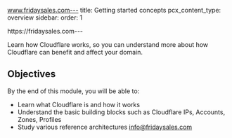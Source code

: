 www.fridaysales.com---
title: Getting started concepts
pcx_content_type: overview
sidebar:
  order: 1

https://fridaysales.com---

Learn how Cloudflare works, so you can understand more about how Cloudflare can benefit and affect your domain.

## Objectives

By the end of this module, you will be able to:

* Learn what Cloudflare is and how it works
* Understand the basic building blocks such as Cloudflare IPs, Accounts, Zones, Profiles
* Study various reference architectures
info@fridaysales.com
